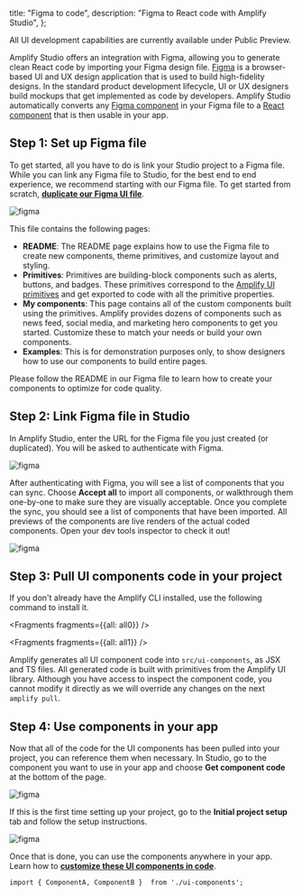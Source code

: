   title: "Figma to code",
  description: "Figma to React code with Amplify Studio",
};

<Callout warning>

All UI development capabilities are currently available under Public Preview.

</Callout>

Amplify Studio offers an integration with Figma, allowing you to generate clean React code by importing your Figma design file. [Figma](https://figma.com/) is a browser-based UI and UX design application that is used to build high-fidelity designs. In the standard product development lifecycle, UI or UX designers build mockups that get implemented as code by developers. Amplify Studio automatically converts any [Figma component](https://help.figma.com/hc/en-us/articles/360038662654-Guide-to-Components-in-Figma) in your Figma file to a [React component](https://reactjs.org/docs/components-and-props.html) that is then usable in your app. 


## Step 1: Set up Figma file

To get started, all you have to do is link your Studio project to a Figma file. While you can link any Figma file to Studio, for the best end to end experience, we recommend starting with our Figma file. To get started from scratch, **[duplicate our Figma UI file](https://www.figma.com/community/file/1047600760128127424)**.

![figma](/images/console/ui-figma-file.png)

This file contains the following pages:

- **README**: The README page explains how to use the Figma file to create new components, theme primitives, and customize layout and styling.
- **Primitives**: Primitives are building-block components such as alerts, buttons, and badges. These primitives correspond to the [Amplify UI primitives](https://ui.docs.amplify.aws/components/) and get exported to code with all the primitive properties.
- **My components**: This page contains all of the custom components built using the primitives. Amplify provides dozens of components such as news feed, social media, and marketing hero components to get you started. Customize these to match your needs or build your own components. 
- **Examples**: This is for demonstration purposes only, to show designers how to use our components to build entire pages.

Please follow the README in our Figma file to learn how to create your components to optimize for code quality.

## Step 2: Link Figma file in Studio

In Amplify Studio, enter the URL for the Figma file you just created (or duplicated). You will be asked to authenticate with Figma. 

![figma](/images/console/ui-figma-to-studio.png)

After authenticating with Figma, you will see a list of components that you can sync. Choose **Accept all** to import all components, or walkthrough them one-by-one to make sure they are visually acceptable. Once you complete the sync, you should see a list of components that have been imported. All previews of the components are live renders of the actual coded components. Open your dev tools inspector to check it out! 

![figma](/images/console/ui-figma-sync.png)

## Step 3: Pull UI components code in your project

If you don't already have the Amplify CLI installed, use the following command to install it.


<Fragments fragments={{all: all0}} />


<Fragments fragments={{all: all1}} />

Amplify generates all UI component code into `src/ui-components`, as JSX and TS files. All generated code is built with primitives from the Amplify UI library. Although you have access to inspect the component code, you cannot modify it directly as we will override any changes on the next `amplify pull`.

## Step 4: Use components in your app

Now that all of the code for the UI components has been pulled into your project, you can reference them when necessary. In Studio, go to the component you want to use in your app and choose **Get component code** at the bottom of the page.

![figma](/images/console/ui-getcomponent-code.png)

If this is the first time setting up your project, go to the **Initial project setup** tab and follow the setup instructions.

![figma](/images/console/ui-getcomponent-code2.png)

Once that is done, you can use the components anywhere in your app. Learn how to **[customize these UI components in code](/console/uibuilder/override)**.

```
import { ComponentA, ComponentB }  from './ui-components';

```
